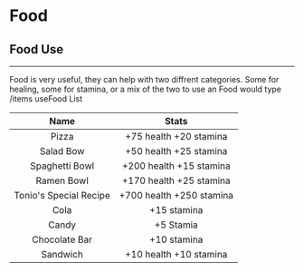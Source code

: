 # Food 

## Food Use
<hr />
Food is very useful, they can help with two diffrent categories.
Some for healing, some for stamina, or a mix of the two 
to use an Food would type <span className="font-bold text-jolyne">/items use<span



### Food List

| Name | Stats |     
| :---:   | :---: |
| Pizza  | +75 health +20 stamina|
|Salad Bow| +50 health +25 stamina|
|Spaghetti Bowl| +200 health +15 stamina|
|Ramen Bowl| +170 health +25 stamina|
|Tonio's Special Recipe| +700 health +250 stamina|
|Cola| +15 stamina|
|Candy|	+5 Stamia|
|Chocolate Bar| +10 stamina|
|Sandwich| +10 health +10 stamina|
